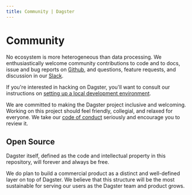 ```yaml
---
title: Community | Dagster
---
```


# Community

No ecosystem is more heterogeneous than data processing. We
enthusiastically welcome community contributions to code and to docs,
issue and bug reports on
[Github](https://www.github.com/dagster-io/dagster/), and questions,
feature requests, and discussion in our
[Slack](https://dagster-slackin.herokuapp.com/).

If you're interested in hacking on Dagster, you'll want to consult our
instructions on [setting up a local development
environment](/community/contributing).

We are committed to making the Dagster project inclusive and welcoming.
Working on this project should feel friendly, collegial, and relaxed for
everyone. We take our [code of conduct](/community/code-of-conduct) seriously
and encourage you to review it.

## Open Source

Dagster itself, defined as the code and intellectual property in this
repository, will forever and always be free.

We do plan to build a commercial product as a distinct and well-defined
layer on top of Dagster. We believe that this structure will be the most
sustainable for serving our users as the Dagster team and product grows.

